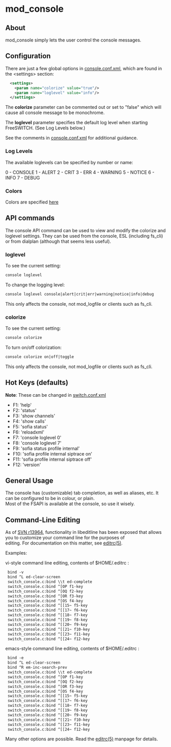 
# mod_console 

 

## About

mod\_console simply lets the user control the console messages.

## Configuration 

There are just a few global options in [console.conf.xml](https://wiki.freeswitch.org/wiki/Console.conf.xml "Console.conf.xml"), which are found in the \<settings> section:

```xml
  <settings>
    <param name="colorize" value="true"/>
    <param name="loglevel" value="info"/>
  </settings>
```

The **colorize** parameter can be commented out or set to "false" which will cause all console message to be monochrome.

The **loglevel** parameter specifies the default log level when starting FreeSWITCH. (See Log Levels below.)

See the comments in [console.conf.xml](https://wiki.freeswitch.org/wiki/Console.conf.xml "Console.conf.xml") for additional guidance.

### Log Levels 

The available loglevels can be specified by number or name:

0 - CONSOLE
1 - ALERT
2 - CRIT
3 - ERR
4 - WARNING
5 - NOTICE
6 - INFO
7 - DEBUG

###  Colors 

Colors are specified [here](https://wiki.freeswitch.org/wiki/Troubleshooting%5FFreeswitch#Colorizing%5Foutput "Troubleshooting Freeswitch")

##  API commands 

The console API command can be used to view and modify the colorize and loglevel settings. They can be used from the console, ESL (including fs\_cli) or from dialplan (although that seems less useful).

###  loglevel 

To see the current setting:

```xml
console loglevel
```

To change the logging level:

```xml
console loglevel console|alert|crit|err|warning|notice|info|debug
```

This only affects the console, not mod\_logfile or clients such as fs\_cli.

###  colorize 

To see the current setting:

```xml
console colorize
```

To turn on/off colorization:

```xml
console colorize on|off|toggle
```

This only affects the console, not mod\_logfile or clients such as fs\_cli.

##  Hot Keys (defaults) 

**Note**: These can be changed in [switch.conf.xml](https://wiki.freeswitch.org/wiki/Switch.conf.xml "Switch.conf.xml")

* F1: 'help'
* F2: 'status'
* F3: 'show channels'
* F4: 'show calls'
* F5: 'sofia status'
* F6: 'reloadxml'
* F7: 'console loglevel 0'
* F8: 'console loglevel 7'
* F9: 'sofia status profile internal'
* F10: 'sofia profile internal siptrace on'
* F11: 'sofia profile internal siptrace off'
* F12: 'version'

##  General Usage 

The console has (customizable) tab completion, as well as aliases, etc. It can be configured to be in colour, or plain.  
 Most of the FSAPI is available at the console, so use it wisely.

##  Command-Line Editing 

As of [SVN r13964](http://fisheye.freeswitch.org/changelog/FreeSWITCH/?cs=13964), functionality in libeditline has been exposed that allows you to customize your command line for the purposes of  
 editing. For documentation on this matter, see [editrc(5)](http://www.freebsd.org/cgi/man.cgi?query=editrc&apropos=0&sektion=0&manpath=FreeBSD+7.2-RELEASE&format=html).

Examples:

vi-style command line editing, contents of $HOME/.editrc :

```xml
 bind -v
 bind ^L ed-clear-screen
 switch_console.c:bind \\t ed-complete
 switch_console.c:bind ^[OP f1-key
 switch_console.c:bind ^[OQ f2-key
 switch_console.c:bind ^[OR f3-key
 switch_console.c:bind ^[OS f4-key
 switch_console.c:bind ^[[15~ f5-key
 switch_console.c:bind ^[[17~ f6-key
 switch_console.c:bind ^[[18~ f7-key
 switch_console.c:bind ^[[19~ f8-key
 switch_console.c:bind ^[[20~ f9-key
 switch_console.c:bind ^[[21~ f10-key
 switch_console.c:bind ^[[23~ f11-key
 switch_console.c:bind ^[[24~ f12-key
```

emacs-style command line editing, contents of $HOME/.editrc :

```xml
 bind -e
 bind ^L ed-clear-screen
 bind ^R em-inc-search-prev
 switch_console.c:bind \\t ed-complete
 switch_console.c:bind ^[OP f1-key
 switch_console.c:bind ^[OQ f2-key
 switch_console.c:bind ^[OR f3-key
 switch_console.c:bind ^[OS f4-key
 switch_console.c:bind ^[[15~ f5-key
 switch_console.c:bind ^[[17~ f6-key
 switch_console.c:bind ^[[18~ f7-key
 switch_console.c:bind ^[[19~ f8-key
 switch_console.c:bind ^[[20~ f9-key
 switch_console.c:bind ^[[21~ f10-key
 switch_console.c:bind ^[[23~ f11-key
 switch_console.c:bind ^[[24~ f12-key
```

Many other options are possible. Read the [editrc(5)](http://www.freebsd.org/cgi/man.cgi?query=editrc&apropos=0&sektion=0&manpath=FreeBSD+7.2-RELEASE&format=html) manpage for details.


